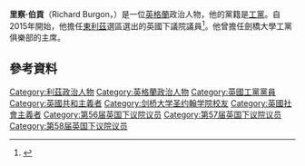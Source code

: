 '''里察·伯貢'''（Richard Burgon，{{bd|1980年|9月19日}}）是一位[[英格蘭|英格蘭]]政治人物，他的黨籍是[[工黨_(英國)|工黨]]。自2015年開始，他擔任[[東利茲_(英國國會選區)|東利茲]]選區選出的英國下議院議員<ref>{{cite web|title=Parliamentary General Election results [Leeds East, 2015]|url=http://www.leeds.gov.uk/council/Pages/parliamentary-general-election-results.aspx?ward=Leeds%20East|publisher=Leeds City Council|accessdate=8 May 2015|archive-date=2015-05-18|archive-url=https://web.archive.org/web/20150518083026/http://www.leeds.gov.uk/council/Pages/parliamentary-general-election-results.aspx?ward=Leeds%20East|dead-url=no}}</ref>。他曾擔任劍橋大學工黨俱樂部的主席。
==參考資料==
{{Reflist}}

{{杰里米·科尔宾影子内阁}}

{{DEFAULTSORT: Burgon, Richard}}
[[Category:利茲政治人物|Category:利茲政治人物]]
[[Category:英格蘭政治人物|Category:英格蘭政治人物]]
[[Category:英國工黨黨員|Category:英國工黨黨員]]
[[Category:英國共和主義者|Category:英國共和主義者]]
[[Category:剑桥大学圣约翰学院校友|Category:剑桥大学圣约翰学院校友]]
[[Category:英國社會主義者|Category:英國社會主義者]]
[[Category:第56届英国下议院议员|Category:第56届英国下议院议员]]
[[Category:第57届英国下议院议员|Category:第57届英国下议院议员]]
[[Category:第58届英国下议院议员|Category:第58届英国下议院议员]]